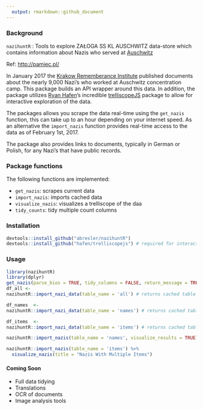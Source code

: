 ```yaml
---
  output: rmarkdown::github_document
---
```

### Background

`nazihuntR` : Tools to explore ZAŁOGA SS KL AUSCHWITZ data-store which contains information about Nazis who served at [Auschwitz](https://en.wikipedia.org/wiki/Auschwitz_concentration_camp)

Ref: <http://pamiec.pl/>

In January 2017 the [Krakow Rememberance Institute](https://en.wikipedia.org/wiki/Institute_of_National_Remembrance) published documents about the nearly 9,000 Nazi's who
worked at Auschwitz concentration camp.  This package builds an API wrapper around this data.  In addition, the package utilizes [Ryan Hafen](http://ryanhafen.com/blog/)'s incredible [trelliscopeJS](https://github.com/hafen/trelliscopejs) package to allow for interactive exploration of the 
data.

The packages allows you scrape the data real-time using the `get_nazis` function, this can take up to an hour depending on your internet speed.  As an alternative the `import_nazis` function provides real-time access to the data as of February 1st, 2017.

The package also provides links to documents, typically in German or Polish, for any Nazi's that have public records.

### Package functions

The following functions are implemented:

- `get_nazis`:	scrapes current data
- `import_nazis`:	imports cached data
- `visualize_nazis`: visualizes a trelliscope of the daa
- `tidy_counts`: tidy multiple count columns

### Installation

```r
devtools::install_github("abresler/nazihuntR") 
devtools::install_github("hafen/trelliscopejs") # required for interactive analysis
```

### Usage

```r
library(nazihuntR)
library(dplyr)
get_nazis(parse_bios = TRUE, tidy_columns = FALSE, return_message = TRUE) ## scrapes
df_all <- 
nazihuntR::import_nazi_data(table_name = 'all') # returns cached table of all nazi data

df_names  <- 
nazihuntR::import_nazi_data(table_name = 'names') # returns cached table of all nazi names

df_items  <- 
nazihuntR::import_nazi_data(table_name = 'items') # returns cached table of all nazi fields with multiple items

nazihuntR::import_nazis(table_name = 'names', visualize_results = TRUE) # provides a trelliscope view

nazihuntR::import_nazis(table_name = 'items') %>% 
  visualize_nazis(title = "Nazis With Multiple Items")

```

#### Coming Soon

* Full data tidying
* Translations
* OCR of documents
* Image analysis tools
